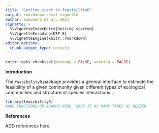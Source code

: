 ```yaml
---
title: "Getting start to feasibilityR"
output: rmarkdown::html_vignette
author: Saavedra et al. 2023
vignette: >
  %\VignetteIndexEntry{Getting started}
  %\VignetteEncoding{UTF-8}
  %\VignetteEngine{knitr::rmarkdown}
editor_options: 
  chunk_output_type: console
---
```


```r
knitr::opts_chunk$set(message = FALSE, warning = FALSE)
```

**Introduction**

The `feasibilityR` package provides a general interface to estimate the feasibility of a given community given different types of ecological communities and structure of species interactions...

```r
library(feasibilityR)
#ADD FUNCTIONS OR GRAPHS HERE, COPY IT AS MANY TIMES AS NEEDED
```

**References**

ADD references here. 


